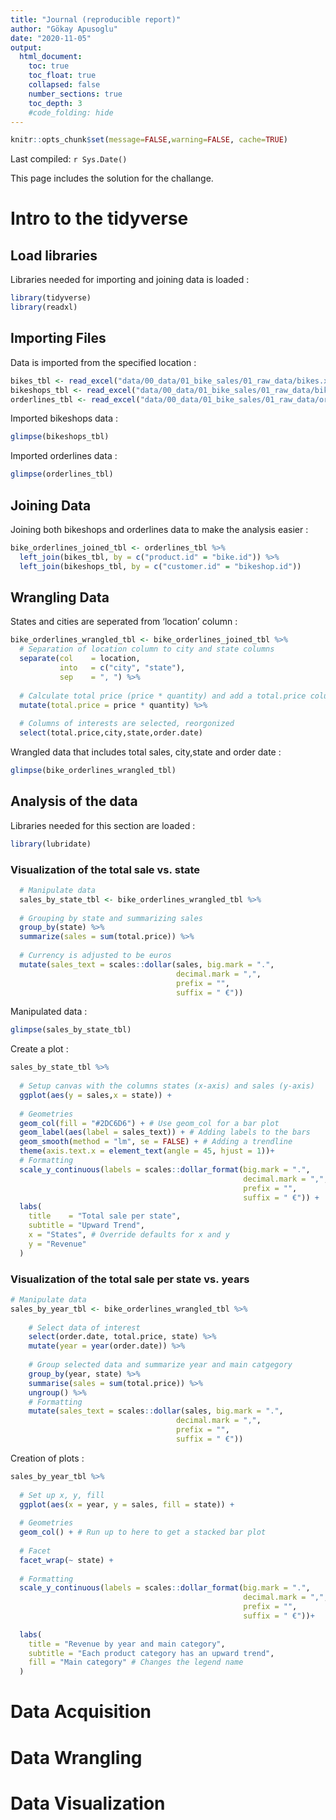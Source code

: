 ```yaml
---
title: "Journal (reproducible report)"
author: "Gökay Apusoglu"
date: "2020-11-05"
output:
  html_document:
    toc: true
    toc_float: true
    collapsed: false
    number_sections: true
    toc_depth: 3
    #code_folding: hide
---
```


```r
knitr::opts_chunk$set(message=FALSE,warning=FALSE, cache=TRUE)
```

Last compiled: `r Sys.Date()`

This page includes the solution for the challange.

# Intro to the tidyverse
## Load libraries
Libraries needed for importing and joining data is loaded :
```r
library(tidyverse)
library(readxl)
```
## Importing Files
Data is imported from the specified location :

```r
bikes_tbl <- read_excel("data/00_data/01_bike_sales/01_raw_data/bikes.xlsx")
bikeshops_tbl <- read_excel("data/00_data/01_bike_sales/01_raw_data/bikeshops.xlsx")
orderlines_tbl <- read_excel("data/00_data/01_bike_sales/01_raw_data/orderlines.xlsx")
```

Imported bikeshops data :

```r
glimpse(bikeshops_tbl)
```

Imported orderlines data :
```r
glimpse(orderlines_tbl)
```

## Joining Data
Joining both bikeshops and orderlines data to make the analysis easier :
```r
bike_orderlines_joined_tbl <- orderlines_tbl %>%
  left_join(bikes_tbl, by = c("product.id" = "bike.id")) %>%
  left_join(bikeshops_tbl, by = c("customer.id" = "bikeshop.id"))
```

## Wrangling Data
States and cities are seperated from 'location' column :
```r
bike_orderlines_wrangled_tbl <- bike_orderlines_joined_tbl %>%
  # Separation of location column to city and state columns 
  separate(col    = location,
           into   = c("city", "state"),
           sep    = ", ") %>%
  
  # Calculate total price (price * quantity) and add a total.price column 
  mutate(total.price = price * quantity) %>%
  
  # Columns of interests are selected, reorgonized 
  select(total.price,city,state,order.date)
```


Wrangled data that includes total sales, city,state and order date :
```r
glimpse(bike_orderlines_wrangled_tbl)
```

## Analysis of the data
Libraries needed for this section are loaded :
```r
library(lubridate)
```
### Visualization of the total sale vs. state
```r
  # Manipulate data
  sales_by_state_tbl <- bike_orderlines_wrangled_tbl %>%
  
  # Grouping by state and summarizing sales
  group_by(state) %>% 
  summarize(sales = sum(total.price)) %>%
  
  # Currency is adjusted to be euros
  mutate(sales_text = scales::dollar(sales, big.mark = ".", 
                                     decimal.mark = ",", 
                                     prefix = "", 
                                     suffix = " €"))
```
                                     
Manipulated data :
```r
glimpse(sales_by_state_tbl)
```

Create a plot :
```r
sales_by_state_tbl %>%
  
  # Setup canvas with the columns states (x-axis) and sales (y-axis)
  ggplot(aes(y = sales,x = state)) +
  
  # Geometries
  geom_col(fill = "#2DC6D6") + # Use geom_col for a bar plot
  geom_label(aes(label = sales_text)) + # Adding labels to the bars
  geom_smooth(method = "lm", se = FALSE) + # Adding a trendline
  theme(axis.text.x = element_text(angle = 45, hjust = 1))+
  # Formatting
  scale_y_continuous(labels = scales::dollar_format(big.mark = ".", 
                                                    decimal.mark = ",", 
                                                    prefix = "", 
                                                    suffix = " €")) +
  labs(
    title    = "Total sale per state",
    subtitle = "Upward Trend",
    x = "States", # Override defaults for x and y
    y = "Revenue"
  )
```

### Visualization of the total sale per state vs. years
```r
# Manipulate data
sales_by_year_tbl <- bike_orderlines_wrangled_tbl %>%
    
    # Select data of interest
    select(order.date, total.price, state) %>%
    mutate(year = year(order.date)) %>%
    
    # Group selected data and summarize year and main catgegory
    group_by(year, state) %>%
    summarise(sales = sum(total.price)) %>%
    ungroup() %>%
    # Formatting
    mutate(sales_text = scales::dollar(sales, big.mark = ".", 
                                     decimal.mark = ",", 
                                     prefix = "", 
                                     suffix = " €"))
```

Creation of plots :
```r
sales_by_year_tbl %>%
  
  # Set up x, y, fill
  ggplot(aes(x = year, y = sales, fill = state)) +
  
  # Geometries
  geom_col() + # Run up to here to get a stacked bar plot
  
  # Facet
  facet_wrap(~ state) +
  
  # Formatting
  scale_y_continuous(labels = scales::dollar_format(big.mark = ".", 
                                                    decimal.mark = ",", 
                                                    prefix = "", 
                                                    suffix = " €"))+
  
  labs(
    title = "Revenue by year and main category",
    subtitle = "Each product category has an upward trend",
    fill = "Main category" # Changes the legend name
  )
```

# Data Acquisition

# Data Wrangling

# Data Visualization

